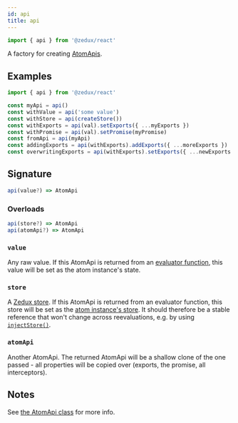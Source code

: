 ```yaml
---
id: api
title: api
---
```


```ts
import { api } from '@zedux/react'
```

A factory for creating [AtomApis](../classes/AtomApi).

## Examples

```ts
import { api } from '@zedux/react'

const myApi = api()
const withValue = api('some value')
const withStore = api(createStore())
const withExports = api(val).setExports({ ...myExports })
const withPromise = api(val).setPromise(myPromise)
const fromApi = api(myApi)
const addingExports = api(withExports).addExports({ ...moreExports })
const overwritingExports = api(withExports).setExports({ ...newExports })
```

## Signature

```ts
api(value?) => AtomApi
```

### Overloads

```ts
api(store?) => AtomApi
api(atomApi?) => AtomApi
```

### `value`

Any raw value. If this AtomApi is returned from an [evaluator function](../glossary#evaluator), this value will be set as the atom instance's state.

### `store`

A [Zedux store](../classes/Store). If this AtomApi is returned from an evaluator function, this store will be set as the [atom instance's store](../classes/AtomInstance#store). It should therefore be a stable reference that won't change across reevaluations, e.g. by using [`injectStore()`](../injectors/injectStore).

### `atomApi`

Another AtomApi. The returned AtomApi will be a shallow clone of the one passed - all properties will be copied over (exports, the promise, all interceptors).

## Notes

See [the AtomApi class](../classes/AtomApi) for more info.

